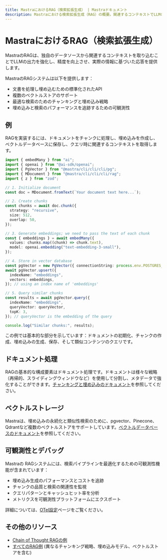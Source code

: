 ```yaml
---
title: MastraにおけるRAG（検索拡張生成） | Mastraドキュメント
description: Mastraにおける検索拡張生成（RAG）の概要。関連するコンテキストでLLMの出力を強化する機能の詳細。
---
```


# MastraにおけるRAG（検索拡張生成）

MastraのRAGは、独自のデータソースから関連するコンテキストを取り込むことでLLMの出力を強化し、精度を向上させ、実際の情報に基づいた応答を提供します。

MastraのRAGシステムは以下を提供します：

- 文書を処理し埋め込むための標準化されたAPI
- 複数のベクトルストアのサポート
- 最適な検索のためのチャンキングと埋め込み戦略
- 埋め込みと検索のパフォーマンスを追跡するための可観測性

## 例

RAGを実装するには、ドキュメントをチャンクに処理し、埋め込みを作成し、ベクトルデータベースに保存し、クエリ時に関連するコンテキストを取得します。

```ts showLineNumbers copy
import { embedMany } from "ai";
import { openai } from "@ai-sdk/openai";
import { PgVector } from "@mastra/cli/cli/cli/pg";
import { MDocument } from "@mastra/cli/cli/cli/rag";
import { z } from "zod";

// 1. Initialize document
const doc = MDocument.fromText(`Your document text here...`);

// 2. Create chunks
const chunks = await doc.chunk({
  strategy: "recursive",
  size: 512,
  overlap: 50,
});

// 3. Generate embeddings; we need to pass the text of each chunk
const { embeddings } = await embedMany({
  values: chunks.map((chunk) => chunk.text),
  model: openai.embedding("text-embedding-3-small"),
});

// 4. Store in vector database
const pgVector = new PgVector({ connectionString: process.env.POSTGRES_CONNECTION_STRING! });
await pgVector.upsert({
  indexName: "embeddings",
  vectors: embeddings,
}); // using an index name of 'embeddings'

// 5. Query similar chunks
const results = await pgVector.query({
  indexName: "embeddings",
  queryVector: queryVector,
  topK: 3,
}); // queryVector is the embedding of the query

console.log("Similar chunks:", results);
```

この例では基本的な部分を示しています：ドキュメントの初期化、チャンクの作成、埋め込みの生成、保存、そして類似コンテンツのクエリです。

## ドキュメント処理

RAGの基本的な構成要素はドキュメント処理です。ドキュメントは様々な戦略（再帰的、スライディングウィンドウなど）を使用して分割し、メタデータで強化することができます。[チャンキングと埋め込みのドキュメント](./chunking-and-embedding.mdx)を参照してください。

## ベクトルストレージ

Mastraは、埋め込みの永続化と類似性検索のために、pgvector、Pinecone、Qdrantなど複数のベクトルストアをサポートしています。[ベクトルデータベースのドキュメント](./vector-databases.mdx)を参照してください。

## 可観測性とデバッグ

Mastraの RAGシステムには、検索パイプラインを最適化するための可観測性機能が含まれています：

- 埋め込み生成のパフォーマンスとコストを追跡
- チャンクの品質と検索の関連性を監視
- クエリパターンとキャッシュヒット率を分析
- メトリクスを可観測性プラットフォームにエクスポート

詳細については、[OTel設定](../../reference/observability/otel-config.mdx)ページをご覧ください。

## その他のリソース

- [Chain of Thought RAGの例](../../examples/rag/usage/cot-rag.mdx)
- [すべてのRAG例](../../examples/) (異なるチャンキング戦略、埋め込みモデル、ベクトルストアを含む)

